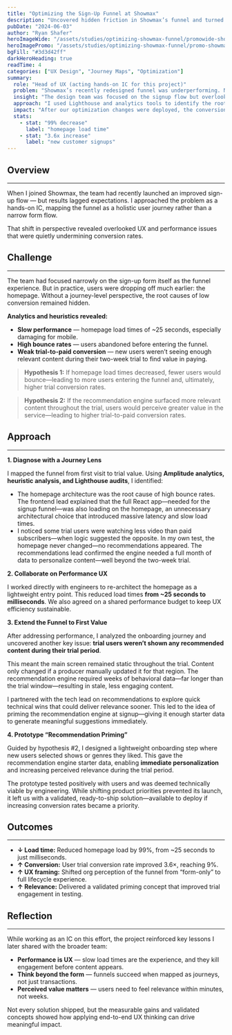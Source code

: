```yaml
---
title: "Optimizing the Sign-Up Funnel at Showmax"
description: "Uncovered hidden friction in Showmax’s funnel and turned a failing sign-up flow into a 3x conversion success."
pubDate: "2024-06-03"
author: "Ryan Shafer"
heroImageWide: "/assets/studies/optimizing-showmax-funnel/promowide-showmax-funnel.webp"
heroImagePromo: "/assets/studies/optimizing-showmax-funnel/promo-showmax-funnel.webp"
bgFill: "#3d3d42ff"
darkHeroHeading: true
readTime: 4
categories: ["UX Design", "Journey Maps", "Optimization"]
summary:
  role: "Head of UX (acting hands-on IC for this project)"
  problem: "Showmax’s recently redesigned funnel was underperforming. New trial conversion rates—a core business metric—remained low. A significant investment had gone into the new flow, and we were asking a critical question: Why wasn’t it working?"
  insight: "The design team was focused on the signup flow but overlooked the broader user journey. Showmax’s homepage took nearly 25 seconds to load—an abysmal experience, especially on mobile. Once the two-week trial began, the promoted content remained unchanged due to limitations in the recommendation engine."
  approach: "I used Lighthouse and analytics tools to identify the root cause, then partnered with engineering to optimize the front end and explore ways to prime the recommendation engine—so users would see personalized content from day one of the trial."
  impact: "After our optimization changes were deployed, the conversion rate jumped:"
  stats:
    - stat: "99% decrease"
      label: "homepage load time"
    - stat: "3.6x increase"
      label: "new customer signups"
---
```


## Overview
---

When I joined Showmax, the team had recently launched an improved sign-up flow — but results lagged expectations. I approached the problem as a hands-on IC, mapping the funnel as a holistic user journey rather than a narrow form flow.

That shift in perspective revealed overlooked UX and performance issues that were quietly undermining conversion rates.

## Challenge
---

<ImageWithStyle src="/assets/studies/optimizing-showmax-funnel/content/showmax-slow-load-time.webp" alt="One check we ran was comparing our load times—at mobile download speeds—against similar funnel-driven sites. The gap was obvious." disableLightbox />

The team had focused narrowly on the sign-up form itself as the funnel experience. But in practice, users were dropping off much earlier: the homepage. Without a journey-level perspective, the root causes of low conversion remained hidden.

**Analytics and heuristics revealed:**

*   **Slow performance** — homepage load times of ~25 seconds, especially damaging for mobile.
*   **High bounce rates** — users abandoned before entering the funnel.
*   **Weak trial-to-paid conversion** — new users weren’t seeing enough relevant content during their two-week trial to find value in paying.

> **Hypothesis 1:** If homepage load times decreased, fewer users would bounce—leading to more users entering the funnel and, ultimately, higher trial conversion rates.

> **Hypothesis 2:** If the recommendation engine surfaced more relevant content throughout the trial, users would perceive greater value in the service—leading to higher trial-to-paid conversion rates.

## Approach
---
<ImageWithStyle src="/assets/studies/optimizing-showmax-funnel/content/showmax-signup-funnel.webp" alt="A simple, user-centered mapping of the full signup experience revealed pain points at the edges of the new funnel design." />

**1\. Diagnose with a Journey Lens**

I mapped the funnel from first visit to trial value. Using **Amplitude analytics, heuristic analysis, and Lighthouse audits**, I identified:
*  The homepage architecture was the root cause of high bounce rates. The frontend lead explained that the full React app—needed for the signup funnel—was also loading on the homepage, an unnecessary architectural choice that introduced massive latency and slow load times.
* I noticed some trial users were watching less video than paid subscribers—when logic suggested the opposite. In my own test, the homepage never changed—no recommendations appeared. The recommendations lead confirmed the engine needed a full month of data to personalize content—well beyond the two-week trial.

**2\. Collaborate on Performance UX**

I worked directly with engineers to re-architect the homepage as a lightweight entry point. This reduced load times **from ~25 seconds to milliseconds**. We also agreed on a shared performance budget to keep UX efficiency sustainable.
<ImageWithStyle src="/assets/studies/optimizing-showmax-funnel/content/showmax-perf-budget-future.webp" alt="A homepage performance budget was established to align teams and deliver a faster, more optimized experience." />

**3\. Extend the Funnel to First Value**

After addressing performance, I analyzed the onboarding journey and uncovered another key issue: **trial users weren’t shown any recommended content during their trial period**.

This meant the main screen remained static throughout the trial. Content only changed if a producer manually updated it for that region. The recommendation engine required weeks of behavioral data—far longer than the trial window—resulting in stale, less engaging content.

I partnered with the tech lead on recommendations to explore quick technical wins that could deliver relevance sooner. This led to the idea of priming the recommendation engine at signup—giving it enough starter data to generate meaningful suggestions immediately.

<ImageWithStyle src="/assets/studies/optimizing-showmax-funnel/content/showmax-recomendation-priming.webp" alt="The addition of a recommendation priming interface after successful signup was proposed as a way to drive higher conversion rates." />

**4\. Prototype “Recommendation Priming”**

 Guided by hypothesis #2, I designed a lightweight onboarding step where new users selected shows or genres they liked. This gave the recommendation engine starter data, enabling **immediate personalization** and increasing perceived relevance during the trial period.

The prototype tested positively with users and was deemed technically viable by engineering. While shifting product priorities prevented its launch, it left us with a validated, ready-to-ship solution—available to deploy if increasing conversion rates became a priority.

## Outcomes
---
<ImageWithStyle src="/assets/studies/optimizing-showmax-funnel/content/showmax-conversion-rate.webp" alt="Conversion rates on our funnel jumped from 2.5 to 9%." />  

*   **↓ Load time:** Reduced homepage load by 99%, from ~25 seconds to just milliseconds.
*   **↑ Conversion:** User trial conversion rate improved 3.6×, reaching 9%.
*   **↑ UX framing:** Shifted org perception of the funnel from “form-only” to full lifecycle experience.
*   **↑ Relevance:** Delivered a validated priming concept that improved trial engagement in testing.

<ImageWithStyle src="/assets/studies/optimizing-showmax-funnel/content/showmax-speed-improvement.webp" alt="Our load times improved dramatically once the optimization was implemented." disableLightbox />

## Reflection
---

While working as an IC on this effort, the project reinforced key lessons I later shared with the broader team:

*   **Performance is UX** — slow load times are the experience, and they kill engagement before content appears.
*   **Think beyond the form** — funnels succeed when mapped as journeys, not just transactions.   
*   **Perceived value matters** — users need to feel relevance within minutes, not weeks.

Not every solution shipped, but the measurable gains and validated concepts showed how applying end-to-end UX thinking can drive meaningful impact.